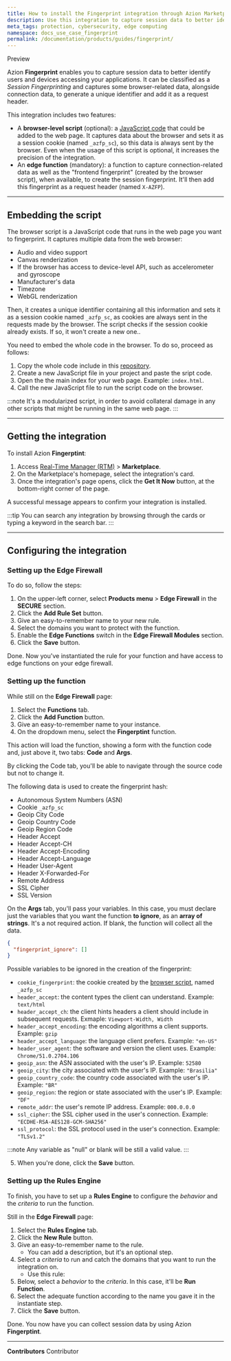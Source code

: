 ```yaml
---
title: How to install the Fingerprint integration through Azion Marketplace
description: Use this integration to capture session data to better identify users and devices accessing your applications. 
meta_tags: protection, cybersecurity, edge computing
namespace: docs_use_case_fingerprint
permalink: /documentation/products/guides/fingerprint/
---
```


<Badge variant="accent">
Preview
</Badge>

Azion **Fingerprint** enables you to capture session data to better identify users and devices accessing your applications. It can be classified as a *Session Fingerprinting* and captures some browser-related data, alongside connection data, to generate a unique identifier and add it as a request header.

This integration includes two features:

- A **browser-level script** (optional): a [JavaScript code]((#embedding-the-script)) that could be added to the web page. It captures data about the browser and sets it as a session cookie (named `_azfp_sc`), so this data is always sent by the browser. Even when the usage of this script is optional, it increases the precision of the integration.
- An **edge function** (mandatory): a function to capture connection-related data as well as the "frontend fingerprint" (created by the browser script), when available, to create the session fingerprint. It'll then add this fingerprint as a request header (named `X-AZFP`).

---

## Embedding the script

The browser script is a JavaScript code that runs in the web page you want to fingerprint. It captures multiple data from the web browser:

- Audio and video support
- Canvas renderization
- If the browser has access to device-level API, such as accelerometer and gyroscope
- Manufacturer's data
- Timezone
- WebGL renderization

Then, it creates a unique identifier containing all this information and sets it as a session cookie named `_azfp_sc`, as cookies are always sent in the requests made by the browser. The script checks if the session cookie already exists. If so, it won't create a new one..

You need to embed the whole code in the browser. To do so, proceed as follows:

1. Copy the whole code include in this [repository]().
2. Create a new JavaScript file in your project and paste the sript code.
3. Open the the main index for your web page. Example: `index.html`.
4. Call the new JavaScript file to run the script code on the browser.

:::note
It's a modularized script, in order to avoid collateral damage in any other scripts that might be running in the same web page.
:::

---

## Getting the integration

To install Azion **Fingerptint**:

1. Access [Real-Time Manager (RTM)](/en/documentation/products/guides/how-to-access-rtm/) > **Marketplace**.
2. On the Marketplace's homepage, select the integration's card.
3. Once the integration's page opens, click the **Get It Now** button, at the bottom-right corner of the page.

A successful message appears to confirm your integration is installed.

:::tip
You can search any integration by browsing through the cards or typing a keyword in the search bar. 
:::

---

## Configuring the integration

### Setting up the Edge Firewall

To do so, follow the steps:

1. On the upper-left corner, select **Products menu** > **Edge Firewall** in the **SECURE** section.
2. Click the **Add Rule Set** button.
3. Give an easy-to-remember name to your new rule.
4. Select the domains you want to protect with the function.
5. Enable the **Edge Functions** switch in the **Edge Firewall Modules** section.
6. Click the **Save** button.

Done. Now you've instantiated the rule for your function and have access to edge functions on your edge firewall.

### Setting up the function

While still on the **Edge Firewall** page:

1. Select the **Functions** tab.
2. Click the **Add Function** button.
3. Give an easy-to-remember name to your instance.
4. On the dropdown menu, select the **Fingerptint** function.

This action will load the function, showing a form with the function code and, just above it, two tabs: **Code** and **Args**.

By clicking the Code tab, you'll be able to navigate through the source code but not to change it.

The following data is used to create the fingerprint hash:

- Autonomous System Numbers (ASN)
- Cookie `_azfp_sc`
- Geoip City Code
- Geoip Country Code
- Geoip Region Code
- Header Accept
- Header Accept-CH
- Header Accept-Encoding
- Header Accept-Language
- Header User-Agent
- Header X-Forwarded-For
- Remote Address
- SSL Cipher
- SSL Version

On the **Args** tab, you'll pass your variables. In this case, you must declare just the variables that you want the function **to ignore**, as an **array of strings**. It's a not required action. If blank, the function will collect all the data.

```json
{
  "fingerprint_ignore": []
}
```

Possible variables to be ignored in the creation of the fingerprint:

- `cookie_fingerprint`: the cookie created by the [browser script](#embedding-the-script), named `_azfp_sc`
- `header_accept`: the content types the client can understand. Example: `text/html`
- `header_accept_ch`: the client hints headers a client should include in subsequent requests. Exmaple: `Viewport-Width, Width`
- `header_accept_encoding`: the encoding algorithms a client supports. Example: `gzip`
- `header_accept_language`: the language client prefers. Example: `"en-US"`
- `header_user_agent`: the software and version the client uses. Example: `Chrome/51.0.2704.106`
- `geoip_asn`: the ASN associated with the user's IP. Example: `52580`
- `geoip_city`: the city associated with the user's IP. Example: `"Brasilia"`
- `geoip_country_code`: the country code associated with the user's IP. Example: `"BR"`
- `geoip_region`: the region or state associated with the user's IP. Example: `"DF"`
- `remote_addr`: the user's remote IP address. Example: `000.0.0.0`
- `ssl_cipher`: the SSL cipher used in the user's connection. Example: `"ECDHE-RSA-AES128-GCM-SHA256"`
- `ssl_protocol`: the SSL protocol used in the user's connection. Example: `"TLSv1.2"`

:::note
Any variable as "null" or blank will be still a valid value.
:::

5. When you're done, click the **Save** button.

### Setting up the Rules Engine

To finish, you have to set up a **Rules Engine** to configure the *behavior* and the *criteria* to run the function.

Still in the **Edge Firewall** page:

1. Select the **Rules Engine** tab.
2. Click the **New Rule** button.
3. Give an easy-to-remember name to the rule.
   - You can add a description, but it's an optional step.
4. Select a *criteria* to run and catch the domains that you want to run the integration on.
    - Use this rule: 
5. Below, select a *behavior* to the *criteria*. In this case, it'll be **Run Function**.
6. Select the adequate function according to the name you gave it in the instantiate step.
7. Click the **Save** button.

Done. You now have you can collect session data by using Azion **Fingerptint**.

---


**Contributors** <ContributorList>Contributor</ContributorList>

